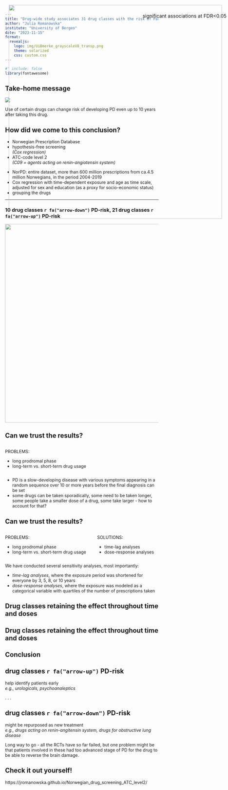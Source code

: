 ```yaml
---
title: "Drug-wide study associates 31 drug classes with the risk of Parkinson’s disease"
author: "Julia Romanowska"
institute: "University of Bergen"
date: "2023-11-15"
format:
  revealjs:
    logo: img/UiBmerke_grayscaleV8_transp.png
    theme: solarized
    css: custom.css
---
```


```r
#' include: false
library(fontawesome)
```

## Take-home message

![](img/visual_abstract_transparent.png)

::: notes
Use of certain drugs can change risk of developing PD even up to 10 years after
taking this drug.
:::

## How did we come to this conclusion? {.center}

::: incremental
- Norwegian Prescription Database
- hypothesis-free screening    
_(Cox regression)_
- ATC-code level 2    
_(C09 = agents acting on renin-angiotensin system)_
:::

::: notes
- NorPD: entire dataset, more than 600 million prescriptions from ca.4.5 million
Norwegians, in the period 2004-2019
- Cox regression with time-dependent exposure and age as time scale, adjusted for
sex and education (as a proxy for socio-economic status)
- grouping the drugs
:::

---
### 10 drug classes `r fa("arrow-down")` PD-risk, 21 drug classes `r fa("arrow-up")` PD-risk

<img src="img/pooled_compare_sex_4poster.png" style="height: 650px;"/>

<p style="position: absolute; right: 5px; top: 50px; font-size: 12pt;">
significant associations at FDR<0.05
</p>

## Can we trust the results?

::: columns
::: column
PROBLEMS:

- long prodromal phase
- long-term vs. short-term drug usage
:::
::: column
:::
:::

::: notes
- PD is a slow-developing disease with various symptoms appearing in a random
sequence over 10 or more years before the final diagnosis can be set
- some drugs can be taken sporadically, some need to be taken longer, some
people take a smaller dose of a drug, some take larger - how to account for that?
:::

## Can we trust the results?

::: columns
::: column
PROBLEMS:

- long prodromal phase
- long-term vs. short-term drug usage
:::
::: column
SOLUTIONS:

- time-lag analyses
- dose-response analyses
:::
:::

::: notes
We have conducted several sensitivity analyses, most importantly:

- _time-lag analyses_, where the exposure period was shortened for everyone by
3, 5, 8, or 10 years
- _dose-response analyses_, where the exposure was modeled as a categorical
variable with quartiles of the number of prescriptions taken
:::

## Drug classes retaining the effect throughout time and doses

<img src="img/visual_abstract_transparent.png" style="height: 700px; position: absolute; right: 20px; top: 40px;"/>

## Drug classes retaining the effect throughout time and doses

<img src="img/visual_abstract_after_sensitivity_analyses_transparent.png" style="height: 700px; position: absolute; right: 20px; top: 40px;"/>

## Conclusion

::: callout-tip
## drug classes `r fa("arrow-up")` PD-risk    
help identify patients early    
_e.g., urologicals, psychoanaleptics_
:::

. . .

::: callout-tip
## drug classes `r fa("arrow-down")` PD-risk    
might be repurposed as new treatment    
_e.g., drugs acting on renin-angitensin system, drugs for obstructive lung disease_
:::

::: notes
Long way to go - all the RCTs have so far failed, but one problem might be
that patients involved in these had too advanced stage of PD for the drug
to be able to reverse the brain damage.
:::

## Check it out yourself! {.center .smaller}

https://jromanowska.github.io/Norwegian_drug_screening_ATC_level2/
